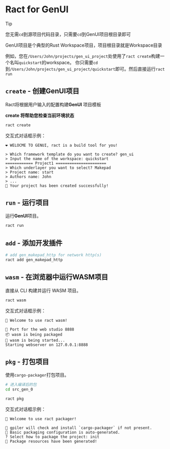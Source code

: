 # Ract for GenUI

> [!TIP]
> 
> 您无需`cd`到源项目代码目录，只需要`cd`到GenUI项目根目录即可
>
> GenUI项目是个典型的Rust Workspace项目，项目根目录就是Workspace目录
>
> 例如，您在`/Users/John/projects/gen_ui_project`处使用了`ract create`构建一个名叫`quickstart`的workspace。
> 你只需要`cd`到`/Users/John/projects/gen_ui_project/quickstart`即可。然后直接运行`ract run`

## `create` - 创建GenUI项目

Ract将根据用户输入的配置构建**GenUI** 项目模板

**create 将帮助您检查当前环境状态**

```bash
ract create
```

交互式对话框示例： 

```plaintext
❤️ WELOCME TO GENUI, ract is a build tool for you!

> Which framework template do you want to create? gen_ui
> Input the name of the workspace: quickstart
============ Project1 ======================
> Which underlayer you want to select? Makepad
> Project name: start
> Authors name: John
> ...
🎉 Your project has been created successfully!
```

## `run` - 运行项目

运行**GenUI**项目。

```bash
ract run
```

## `add` - 添加开发插件

```bash
# add gen_makepad_http for network http(s)
ract add gen_makepad_http
```

## `wasm` - 在浏览器中运行WASM项目

直接从 CLI 构建并运行 WASM 项目。

```bash
ract wasm
```

交互式对话框示例：  
```plaintext
🥳 Welcome to use ract wasm!

🔸 Port for the web studio 8888
📦 wasm is being packaged
🚀 wasm is being started...
Starting webserver on 127.0.0.1:8888
```

## `pkg` - 打包项目  
使用`cargo-packager`打包项目。

```bash
# 进入编译后的包
cd src_gen_0

ract pkg
```

交互式对话框示例： 
```plaintext
🥳 Welcome to use ract packager!

🔸 gpiler will check and install `cargo-packager` if not present.
🔸 Basic packaging configuration is auto-generated.
? Select how to package the project: init
🎉 Package resources have been generated!
```
